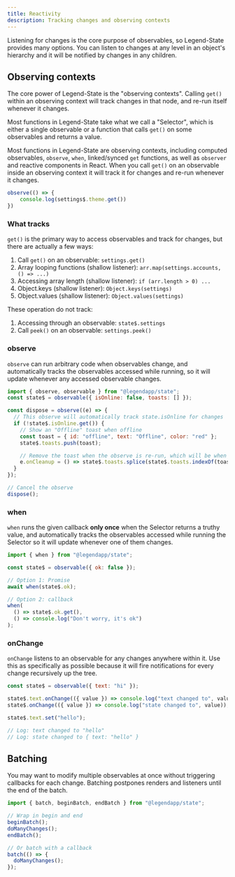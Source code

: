 ```yaml
---
title: Reactivity
description: Tracking changes and observing contexts
---
```


Listening for changes is the core purpose of observables, so Legend-State provides many options. You can listen to changes at any level in an object's hierarchy and it will be notified by changes in any children.

## Observing contexts

The core power of Legend-State is the "observing contexts". Calling `get()` within an observing context will track changes in that node, and re-run itself whenever it changes.

Most functions in Legend-State take what we call a "Selector", which is either a single observable or a function that calls `get()` on some observables and returns a value.

Most functions in Legend-State are observing contexts, including computed observables, `observe`, `when`, linked/synced `get` functions, as well as `observer` and reactive components in React. When you call `get()` on an observable inside an observing context it will track it for changes and re-run whenever it changes.

```js
observe(() => {
    console.log(settings$.theme.get())
})
```

### What tracks

`get()` is the primary way to access observables and track for changes, but there are actually a few ways:

1. Call `get()` on an observable: `settings.get()`
2. Array looping functions (shallow listener): `arr.map(settings.accounts, () => ...)`
3. Accessing array length (shallow listener): `if (arr.length > 0) ...`
4. Object.keys (shallow listener): `Object.keys(settings)`
4. Object.values (shallow listener): `Object.values(settings)`

These operation do not track:

1. Accessing through an observable: `state$.settings`
2. Call `peek()` on an observable: `settings.peek()`

### observe

`observe` can run arbitrary code when observables change, and automatically tracks the observables accessed while running, so it will update whenever any accessed observable changes.

```js
import { observe, observable } from "@legendapp/state";
const state$ = observable({ isOnline: false, toasts: [] });

const dispose = observe((e) => {
  // This observe will automatically track state.isOnline for changes
  if (!state$.isOnline.get()) {
    // Show an "Offline" toast when offline
    const toast = { id: "offline", text: "Offline", color: "red" };
    state$.toasts.push(toast);

    // Remove the toast when the observe is re-run, which will be when isOnline becomes true
    e.onCleanup = () => state$.toasts.splice(state$.toasts.indexOf(toast), 1);
  }
});

// Cancel the observe
dispose();
```

### when

`when` runs the given callback **only once** when the Selector returns a truthy value, and automatically tracks the observables accessed while running the Selector so it will update whenever one of them changes.

```js
import { when } from "@legendapp/state";

const state$ = observable({ ok: false });

// Option 1: Promise
await when(state$.ok);

// Option 2: callback
when(
  () => state$.ok.get(),
  () => console.log("Don't worry, it's ok")
);
```

### onChange

`onChange` listens to an observable for any changes anywhere within it. Use this as specifically as possible because it will fire notifications for every change recursively up the tree.

```js
const state$ = observable({ text: "hi" });

state$.text.onChange(({ value }) => console.log("text changed to", value));
state$.onChange(({ value }) => console.log("state changed to", value));

state$.text.set("hello");

// Log: text changed to "hello"
// Log: state changed to { text: "hello" }
```

## Batching

You may want to modify multiple observables at once without triggering callbacks for each change. Batching postpones renders and listeners until the end of the batch.

```js
import { batch, beginBatch, endBatch } from "@legendapp/state";

// Wrap in begin and end
beginBatch();
doManyChanges();
endBatch();

// Or batch with a callback
batch(() => {
  doManyChanges();
});
```